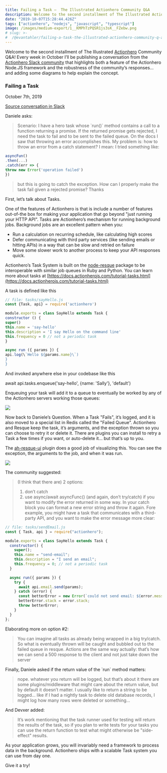```yaml
---
title: Failing a Task —  The Illustrated Actionhero Community Q&A
description: Welcome to the second installment of The Illustrated Actionhero Community Q&A!
date: "2019-10-07T15:28:44.426Z"
tags: ["actionhero", "nodejs", "javascript", "typescript"]
image: /images/medium-export/1__KMPhTzPQSR1js3sK__FZebw.png
# slug: >-
#  /@evantahler/failing-a-task-the-illustrated-actionhero-community-q-a-b46b63bf5cc0
---
```


Welcome to the second installment of The Illustrated [Actionhero](https://www.actionherojs.com) Community Q&A! Every week in October I’ll be publishing a conversation from the [Actionhero Slack community](http://slack.actionherojs.com) that highlights both a feature of the Actionhero Node.JS framework and the robustness of the community’s responses… and adding some diagrams to help explain the concept.

### Failing a Task

October 7th, 2019

[Source conversation in Slack](https://actionherojs.slack.com/archives/C04EVSUSD/p1568673475021200)

Daniele asks:

> Scenario: I have a hero task whose \`run()\` method contains a call to a function returning a promise. If the returned promise gets rejected, I need the task to fail and to be sent to the failed queue. On the docs I saw that throwing an error accomplishes this. My problem is: how to throw an error from a catch statement? I mean: I tried something like:

```js
asyncFun()
.then(...)
.catch(err => {
throw new Error('operation failed')
})
```

> but this is going to catch the exception. How can I properly make the task fail given a rejected promise? Thanks

First, let’s talk about Tasks.

One of the features of Actionhero is that is include a number of features out-of-the box for making your application that go beyond "just running your HTTP API". Tasks are Actionhero’s mechanism for running background jobs. Background jobs are an excellent pattern when you:

- Run a calculation on recurring schedule, like calculating high scores
- Defer communicating with third party services (like sending emails or hitting APIs) in a way that can be slow and retried on failure
- Move some slower work to another process to keep your API responses quick.

Actionhero’s Task System is built on the [node-resque](https://github.com/taskrabbit/node-resque) package to be interoperable with similar job queues in Ruby and Python. You can learn more about tasks at [https://docs.actionherojs.com/tutorial-tasks.html](https://docs.actionherojs.com/tutorial-tasks.html)

A task is defined like this

```js
// file: tasks/sayHello.js
const {Task, api} = require('actionhero')

module.exports = class SayHello extends Task {
constructor () {
super()
this.name = 'say-hello'
this.description = 'I say Hello on the command line'
this.frequency = 0 // not a periodic task
}

async run ({ params }) {
api.log(\`Hello ${params.name}\`)
}
}
```

And invoked anywhere else in your codebase like this

await api.tasks.enqueue('say-hello', {name: 'Sally'}, 'default')

Enqueuing your task will add it to a queue to eventually be worked by any of the Actionhero servers working those queues:

![](/images/medium-export/1__KMPhTzPQSR1js3sK__FZebw.png)

Now back to Daniele’s Question. When a Task "Fails", it’s logged, and it is also moved to a special list in Redis called the "Failed Queue". Actionhero and Resque keep the task, it’s arguments, and the exception thrown so you can choose to retry it or delete it. There are plugins you can install to retry a Task a few times if you want, or auto-delete it… but that’s up to you.

The [ah-resque-ui](https://github.com/actionhero/ah-resque-ui) plugin does a good job of visualizing this. You can see the exception, the arguments to the job, and when it was run.

![](/images/medium-export/1____Rq1h6E4uvVpkC0H3033LQ.png)

The community suggested:

> (I think that there are) 2 options:
>
> 1. don’t catch
> 2. use async/await asyncFunc() (and again, don’t try/catch) if you want to modify the error returned in some way.
>    In your catch block you can format a new error string and throw it again. Fore example, you might have a task that communicates with a third-party API, and you want to make the error message more clear:

```js
// file: tasks/sendEmail.js
const { Task, api } = require("actionhero");

module.exports = class SayHello extends Task {
  constructor() {
    super();
    this.name = "send-email";
    this.description = "I send an email";
    this.frequency = 0; // not a periodic task
  }

  async run({ params }) {
    try {
      await api.email.send(params);
    } catch (error) {
      const betterError = new Error(`could not send email: ${error.message}`);
      betterError.stack = error.stack;
      throw betterError;
    }
  }
};
```

Elaborating more on option #2:

> You can imagine all tasks as already being wrapped in a big try/catch. So what is eventually thrown will be caught and bubbled out to the failed queue in resque. Actions are the same way actually: that’s how we can send a 500 response to the client and not just take down the server

Finally, Daniele asked if the return value of the \`run\` method matters:

> nope. whatever you return will be logged, but that’s about it there are some plugins/middleware that might care about the return value, but by default it doesn’t matter. I usually like to return a string to be logged… like if I had a nightly task to delete old database records, I might log how many rows were deleted or something…

And Devxer added:

> It’s work mentioning that the task runner used for testing will return the results of the task, so if you plan to write tests for your tasks you can use the return function to test what might otherwise be "side-effect" results.

As your application grows, you will invariably need a framework to process data in the background. Actionhero ships with a scalable Task system you can use from day one.

Give it a try!
